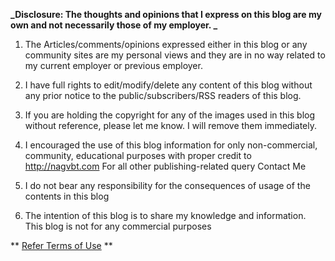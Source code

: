 <!-- # Disclaimer -->

**_Disclosure: The thoughts and opinions that I express on this blog are my own and not necessarily those of my employer.
_**

1. The Articles/comments/opinions expressed either in this blog or any community sites are my personal views and they are in no way related to my current employer or previous employer.

2. I have full rights to edit/modify/delete any content of this blog without any prior notice to the public/subscribers/RSS readers of this blog.

3. If you are holding the copyright for any of the images used in this blog without reference, please let me know. I will remove them immediately.

4. I encouraged the use of this blog information for only non-commercial, community, educational purposes with proper credit to http://nagvbt.com For all other publishing-related query Contact Me

5. I do not bear any responsibility for the consequences of usage of the contents in this blog

6. The intention of this blog is to share my knowledge and information. This blog is not for any commercial purposes

** [Refer Terms of Use](/terms) **

